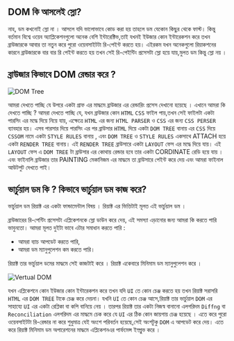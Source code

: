 ## DOM কি আসলেই স্লো?

নাহ, ডম কখনোই স্লো না । আসলে যদি ভালোভাবে কোড করা হয় তাহলে ডম যেকোন কিছুর থেকে ফাস্ট। কিন্তু বর্তমান বিশ্বে ওয়েব অ্যাপ্লিকেশনগুলো অনেক বেশি ইন্টারেক্টিভ,তাই যখনই ইউজার কোন ইন্টারেকশন করে তখন ব্রাউজারকে আবার তা নতুন করে পুরো ওয়েবসাইটটা রি-পেইন্ট করতে হয়। এইরকম যখন অনেকগুলো রিয়াকশনের কারনে ব্রাউজারকে বার বার রি পেইন্ট করতে হয় তখন সেই রি-পেইন্টিং প্রসেসটা স্লো হয়ে যায়,মুলত ডম কিন্তু স্লো নয় ।

## ব্রাউজার কিভাবে DOM রেন্ডার করে ?

![DOM Tree](../../../../public/DOM.png)

আমরা দেখতে পাচ্ছি যে উপরে একটা গ্রাফ এর মাদ্ধমে ব্রাউজার এর রেন্ডারিং প্রসেস দেখানো হয়েছে । এখানে আমরা কি দেখতে পাচ্ছি ? আমরা দেখতে পাচ্ছি যে, যখন ব্রাউজার কোন `HTML` `CSS` ফাইল পায়,তখন সেই ফাইলটা একটা পারসিং এর মদ্ধে দিয়ে নিয়ে যায়, এক্ষেত্রে `HTML` এর জন্য `HTML PARSER` ও `CSS` এর জন্য `CSS PERSER` ব্যাবহার হয়। এসব পারসার দিয়ে পারসিং এর পর ব্রাউসার `HTML` দিয়ে একটা `DOM TREE` বানায় এর `CSS` দিয়ে `CSSOM` নামে একটা `STYLE RULES` বানায় , এবং `DOM TREE` ও `STYLE RULES` একসাথে ATTACH হয়ে একটা `RENDER TREE` বানায়। এই `RENDER TREE` ব্রাউসারে একটা `LAYOUT` ফেস এর মদ্ধে দিয়ে যায়। এই `LAYOUT` ফেস এ `DOM TREE` টা ব্রাউসার এর কোথায় রেন্ডার হবে তার একটা CORDINATE রেডি হয়ে যায় । এবং ফাইনালি ব্রাউজার তার PAINTING মেকানিজম এর মাদ্ধমে তা ব্রাউসারে পেইন্ট করে দেয় এবং আমরা ফাইনাল আউটপুট দেখতে পাই।

## ভার্চুয়াল ডম কি ? কিভাবে ভার্চুয়াল ডম কাজ করে?

ভার্চুয়াল ডম রিয়াক্ট এর একটা ফান্ডামেন্টাল বিষয় । রিয়াক্ট এর ভিত্তিটাই মূলত এই ভার্চুয়াল ডম ।

ব্রাউজারের রি-পেন্টিং প্রসেসটা এপ্লিকেশনকে স্লো ডাউন করে দেয়, এই সমস্যা এড়ানোর জন্য আমরা কি করতে পারি ভাবুনতো। আমরা মূলত দুইটা ভাবে এটার সমাধান করতে পারি :

-   আমরা ব্যাচ আপডেট করতে পারি,
-   আমরা ডম ম্যানুপুলেশন কম করতে পারি।

রিয়াক্ট তার ভার্চুয়াল ডমের মাদ্ধমে সেই কাজটাই করে । রিয়াক্ট একেবারে মিনিমাম ডম ম্যানুপুলেশন করে ।

![Vertual DOM](../../../../public/dif.png)

যখন এপ্লিকেশনে কোন ইউজার কোন ইন্টারেকশন করে তখন যদি `UI` তে কোন চেঞ্জ করতে হয় তখন রিয়াক্ট সরাসরি `HTML` এর `DOM TREE` টাকে চেঞ্জ করে দেয়না। যখনি `UI` তে কোন চেঞ্জ আসে,রিয়াক্ট তার ভার্চুয়াল `DOM` এর সাহায্যে `UI` এর একটা রেপ্লিকা বা কপি বানিয়ে নেয় । তারপর রিয়াক্ট তার একটা নিজস্ব বানানো এলগরিদম `Diffng` বা `Reconciliation` এলগরিদম এর মাদ্ধমে চেক করে যে `UI` এর ঠিক কোন জায়গায় চেঞ্জ হয়েছে । এতে করে পুরো ওয়েবসাইটটা রি-রেন্ডার না করে শুধুমাত্র যেই অংশে পরিবর্তন হয়েছে,সেই অংশটুকু `DOM` এ আপডেট করে দেয়। এতে করে রিয়াক্ট মিনিমাম ডম অপারেশনের মাদ্ধমে এপ্লিকেশনএর পার্ফমেন্স ইম্প্রুভ করে ।

